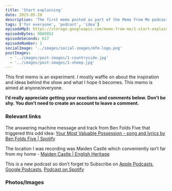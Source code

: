 ```yaml
---
title: 'Start explaining'
date: 2023-05-20
description: 'The first memo posted as part of the Memo From Me podcast series where Stuart explains the concept and inspiration for the show. This memo is for anyone.'
tags: ['for everyone', 'podcast', 'idea']
episodeMp3: https://storage.googleapis.com/memo-from-me/1-start-explaining.mp3
episodeBytes: 9868852
episodeSeconds: 617
episodeNumber: 1
socialImage: '../images/social-images/mfm-logo.png'
postImages:
  - '../images/post-images/1-countryside.jpg'
  - '../images/post-images/1-sheep.jpg'
---
```



This first memo is an experiment. I mostly waffle on about the inspiration and ideas behind the show and what I hope it becomes. This memo is aimed at anyone/everyone.

**I’d really appreciate getting your reactions and comments below. Don’t be shy. You don’t need to create an account to leave a comment.**

### Relevant links

The answering machine message and track from Ben Folds Five that triggered this odd idea: [Your Most Valuable Possession - song and lyrics by Ben Folds Five | Spotify](https://open.spotify.com/track/6oeoKwJOhlAG5lCzQScHww)

The location I was recording was Maiden Castle which conveniently isn’t far from my home - [Maiden Castle | English Heritage](https://www.english-heritage.org.uk/visit/places/maiden-castle/)

This is a new podcast so don’t forget to Subscribe on [Apple Podcasts](https://podcasts.apple.com/us/podcast/memo-from-me/id1688887767), [Google Podcasts](https://podcasts.google.com/feed/aHR0cHM6Ly9tZW1vZnJvbS5tZS9wb2RjYXN0LnhtbA), [Podcast on Spotify](https://open.spotify.com/show/453GiQnxqnF4x25tIAAuRz)

### Photos/Images

<GatsbyImage
  alt="Stunning views of the dorset countryside as taken from the southern ramparts of Maiden Castle!"
  image={getImage(props.data.mdx.frontmatter.postImages[0])}
  className="imageFull"
/>

<GatsbyImage
  alt="Some of my early listeners seen, spotted on my walk!"
  title="Stunning views of the dorset countryside as taken from the southern ramparts of Maiden Castle!"
  image={getImage(props.data.mdx.frontmatter.postImages[1])}
  className="imageFull"
/>
